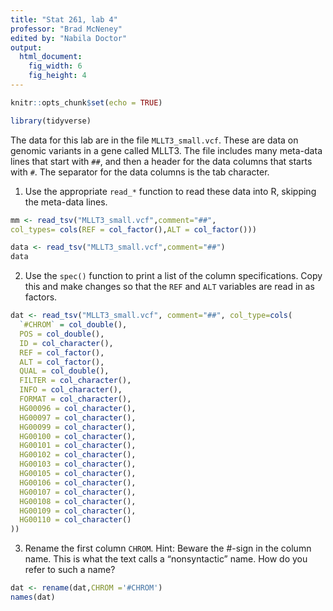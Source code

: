 ---
title: "Stat 261, lab 4"
professor: "Brad McNeney"
edited by: "Nabila Doctor"
output: 
  html_document:
    fig_width: 6
    fig_height: 4
---

```{r setup, include=FALSE}
knitr::opts_chunk$set(echo = TRUE)
```

```{r}
library(tidyverse)
```


The data for this lab are in the file `MLLT3_small.vcf`. These are data
on genomic variants in a gene called MLLT3. The file 
includes many meta-data lines that start with `##`, and then a
header for the data columns that starts with `#`. The 
separator for the data columns is the tab character.

1. Use the appropriate `read_*` function to read these data into R, skipping the
meta-data lines.

```{r}
mm <- read_tsv("MLLT3_small.vcf",comment="##",
col_types= cols(REF = col_factor(),ALT = col_factor()))

data <- read_tsv("MLLT3_small.vcf",comment="##")
data
```


2. Use the `spec()` function to print a list of the column specifications. 
Copy this and make changes so that the `REF` and `ALT` variables 
are read in as factors.

```{r}
dat <- read_tsv("MLLT3_small.vcf", comment="##", col_type=cols(
  `#CHROM` = col_double(),
  POS = col_double(),
  ID = col_character(),
  REF = col_factor(),
  ALT = col_factor(),
  QUAL = col_double(),
  FILTER = col_character(),
  INFO = col_character(),
  FORMAT = col_character(),
  HG00096 = col_character(),
  HG00097 = col_character(),
  HG00099 = col_character(),
  HG00100 = col_character(),
  HG00101 = col_character(),
  HG00102 = col_character(),
  HG00103 = col_character(),
  HG00105 = col_character(),
  HG00106 = col_character(),
  HG00107 = col_character(),
  HG00108 = col_character(),
  HG00109 = col_character(),
  HG00110 = col_character()
))
```

3. Rename the first column `CHROM`. Hint: Beware the #-sign in the column name. This
is what the text calls a "nonsyntactic" name. How do you refer to such a name?

```{r}
dat <- rename(dat,CHROM ='#CHROM')
names(dat)
```

